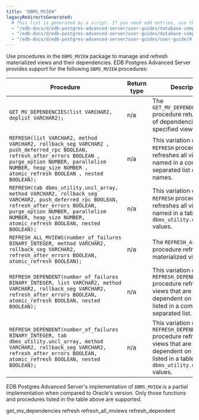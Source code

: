 ```yaml
---
title: "DBMS_MVIEW"
legacyRedirectsGenerated:
  # This list is generated by a script. If you need add entries, use the `legacyRedirects` key.
  - "/edb-docs/d/edb-postgres-advanced-server/user-guides/database-compatibility-for-oracle-developers-built-in-package-guide/9.6/Database_Compatibility_for_Oracle_Developers_Built-in_Package_Guide.1.19.html"
  - "/edb-docs/d/edb-postgres-advanced-server/user-guides/database-compatibility-for-oracle-developers-guide/9.5/Database_Compatibility_for_Oracle_Developers_Guide.1.195.html"
  - "/edb-docs/d/edb-postgres-advanced-server/user-guides/user-guide/9.5/EDB_Postgres_Enterprise_Guide.1.153.html"
---
```


Use procedures in the `DBMS_MVIEW` package to manage and refresh materialized views and their dependencies. EDB Postgres Advanced Server provides support for the following `DBMS_MVIEW` procedures:

| Procedure                                                                                                                                                                                                                                   | Return type | Description                                                                                                                                                    |
| ------------------------------------------------------------------------------------------------------------------------------------------------------------------------------------------------------------------------------------------- | ----------- | -------------------------------------------------------------------------------------------------------------------------------------------------------------- |
| `GET_MV_DEPENDENCIES(list VARCHAR2, deplist VARCHAR2);`                                                                                                                                                                                     | n/a         | The `GET_MV_DEPENDENCIES` procedure returns a list of dependencies for a specified view.                                                                       |
| `REFRESH(list VARCHAR2, method VARCHAR2, rollback_seg VARCHAR2 , push_deferred_rpc BOOLEAN, refresh_after_errors BOOLEAN , purge_option NUMBER, parallelism NUMBER, heap_size NUMBER , atomic_refresh BOOLEAN , nested BOOLEAN);`           | n/a         | This variation of the `REFRESH` procedure refreshes all views named in a comma-separated list of view names.                                                   |
| `REFRESH(tab dbms_utility.uncl_array, method VARCHAR2, rollback_seg VARCHAR2, push_deferred_rpc BOOLEAN, refresh_after_errors BOOLEAN, purge_option NUMBER, parallelism NUMBER, heap_size NUMBER, atomic_refresh BOOLEAN, nested BOOLEAN);` | n/a         | This variation of the `REFRESH` procedure refreshes all views named in a table of `dbms_utility.uncl_array` values.                                            |
| `REFRESH_ALL_MVIEWS(number_of_failures BINARY_INTEGER, method VARCHAR2, rollback_seg VARCHAR2, refresh_after_errors BOOLEAN, atomic_refresh BOOLEAN);`                                                                                      | n/a         | The `REFRESH_ALL_MVIEWS` procedure refreshes all materialized views.                                                                                           |
| `REFRESH_DEPENDENT(number_of_failures BINARY_INTEGER, list VARCHAR2, method VARCHAR2, rollback_seg VARCHAR2, refresh_after_errors BOOLEAN, atomic_refresh BOOLEAN, nested BOOLEAN);`                                                        | n/a         | This variation of the `REFRESH_DEPENDENT` procedure refreshes all views that are dependent on the views listed in a comma-separated list.                      |
| `REFRESH_DEPENDENT(number_of_failures BINARY_INTEGER, tab dbms_utility.uncl_array, method VARCHAR2, rollback_seg VARCHAR2, refresh_after_errors BOOLEAN, atomic_refresh BOOLEAN, nested BOOLEAN);`                                          | n/a         | This variation of the `REFRESH_DEPENDENT` procedure refreshes all views that are dependent on the views listed in a table of `dbms_utility.uncl_array` values. |

EDB Postgres Advanced Server's implementation of `DBMS_MVIEW` is a partial implementation when compared to Oracle's version. Only those functions and procedures listed in the table above are supported.

<div class="toctree" maxdepth="5">

get_mv_dependencies refresh refresh_all_mviews refresh_dependent

</div>
